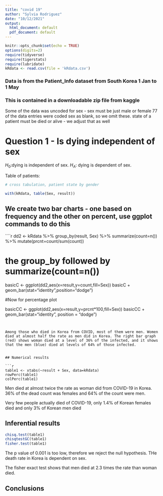 ```yaml
---
title: "covid 19"
author: "Sylvia Rodriguez"
date: "10/12/2021"
output:
  html_document: default
  pdf_document: default
---
```


```r
knitr::opts_chunk$set(echo = TRUE)
options(digits=2)
require(tidyverse)
require(tigerstats)
require(lubridate)
kRdata <- read.csv(file = 'kRdata.csv')
```
### Data is from the Patient_Info dataset from South Korea 1 Jan to 1 May 
### This is contained in a downloadable zip file from kaggle

Some of the data was uncoded for sex - sex must be just male or female
77 of the data entries were coded sex  as blank, so we omit these.
state of a patient must be died or alive - we adjust that as well   
  
# Question 1 - Is dying independent of sex

$H_0$:dying is independent of sex.
$H_A$: dying is dependent of sex.


Table of patients:
```r

# cross tabulation, patient state by gender

with(kRdata, table(Sex, result))

```

## We create two bar charts - one based on frequency and the other on percent, use ggplot commands to do this

````r
dd2 <- kRdata %>% group_by(result, Sex) %>% summarize(count=n()) %>% mutate(prcnt=count/sum(count))


# the group_by followed by summarize(count=n())

basicC <- ggplot(dd2,aes(x=result,y=count,fill=Sex))
basicC + geom_bar(stat="identity",position="dodge")

#Now for percentage plot

basicCC <- ggplot(dd2,aes(x=result,y=prcnt*100,fill=Sex)) 
basicCC + geom_bar(stat="identity", position = "dodge")
```

  
Among those who died in Korea from COVID, most of them were men. Women died at almost half the rate as men did in Korea. The right bar graph (red) shows woman died at a level of 36% of the infected, and it shows that the men (blue) died at levels of 64% of those infected. 

  
## Numerical results

```r
table1 <- xtabs(~result + Sex, data=kRdata)
rowPerc(table1)
colPerc(table1)
```

Men died at almost twice the rate as woman did from COVID-19 in Korea. 36% of the dead count was females and 64% of the count were men. 

Very few people actually died of COVID-19, only 1.4% of Korean females died and only 3% of Korean men died 

## Inferential results 

```r
chisq.test(table1)
chisqtestGC(table1)
fisher.test(table1)
```

The p value of 0.001 is too low, therefore we reject the null hypothesis. THe death rate in Korea is dependent on sex. 

The fisher exact test shows that men died at 2.3 times the rate than woman died. 

## Conclusions





